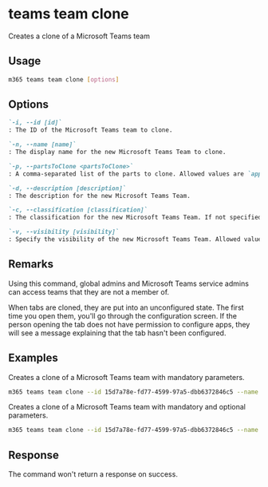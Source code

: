 
# teams team clone

Creates a clone of a Microsoft Teams team

## Usage

```sh
m365 teams team clone [options]
```

## Options

```md definition-list
`-i, --id [id]`
: The ID of the Microsoft Teams team to clone.

`-n, --name [name]`
: The display name for the new Microsoft Teams Team to clone.

`-p, --partsToClone <partsToClone>`
: A comma-separated list of the parts to clone. Allowed values are `apps`, `channels`, `members`, `settings`, `tabs`.

`-d, --description [description]`
: The description for the new Microsoft Teams Team.

`-c, --classification [classification]`
: The classification for the new Microsoft Teams Team. If not specified, will be copied from the original Microsoft Teams Team.

`-v, --visibility [visibility]`
: Specify the visibility of the new Microsoft Teams Team. Allowed values are `Private`, `Public`.
```

<Global />

## Remarks

Using this command, global admins and Microsoft Teams service admins can access teams that they are not a member of.

When tabs are cloned, they are put into an unconfigured state. The first time you open them, you'll go through the configuration screen. If the person opening the tab does not have permission to configure apps, they will see a message explaining that the tab hasn't been configured.

## Examples

Creates a clone of a Microsoft Teams team with mandatory parameters.

```sh
m365 teams team clone --id 15d7a78e-fd77-4599-97a5-dbb6372846c5 --name "Library Assist" --partsToClone "apps,tabs,settings,channels,members"
```

Creates a clone of a Microsoft Teams team with mandatory and optional parameters.

```sh
m365 teams team clone --id 15d7a78e-fd77-4599-97a5-dbb6372846c5 --name "Library Assist" --partsToClone "apps,tabs,settings,channels,members" --description "Self help community for library" --classification "Library" --visibility "public"
```

## Response

The command won't return a response on success.

